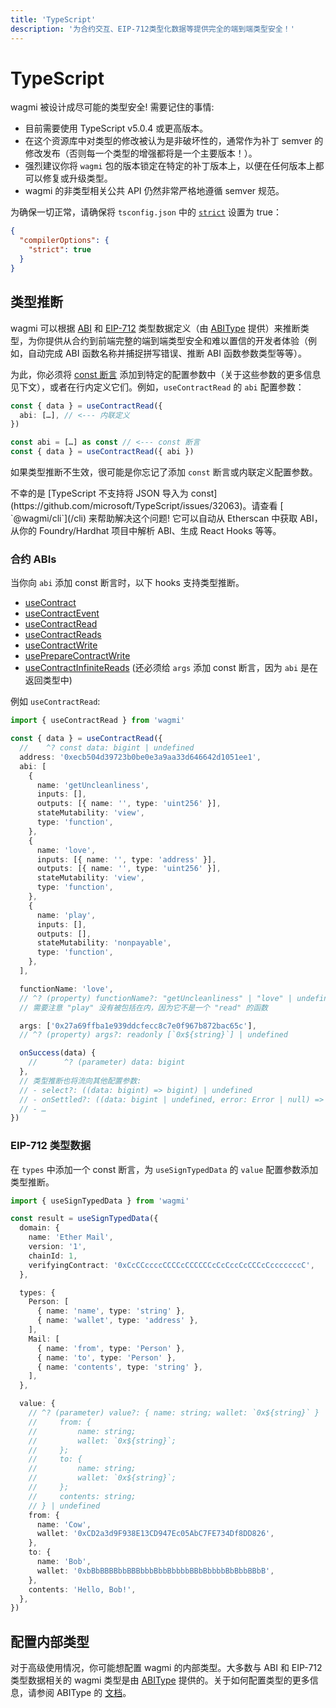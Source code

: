```yaml
---
title: 'TypeScript'
description: '为合约交互、EIP-712类型化数据等提供完全的端到端类型安全！'
---
```



# TypeScript

wagmi 被设计成尽可能的类型安全! 需要记住的事情:

- 目前需要使用 TypeScript v5.0.4 或更高版本。
- 在这个资源库中对类型的修改被认为是非破坏性的，通常作为补丁 semver 的修改发布（否则每一个类型的增强都将是一个主要版本！）。
- 强烈建议你将 `wagmi` 包的版本锁定在特定的补丁版本上，以便在任何版本上都可以修复或升级类型。
- wagmi 的非类型相关公共 API 仍然非常严格地遵循 semver 规范。

为确保一切正常，请确保将 `tsconfig.json` 中的 [`strict`](https://www.typescriptlang.org/tsconfig#strict) 设置为 true：

```json filename="tsconfig.json"
{
  "compilerOptions": {
    "strict": true
  }
}
```

## 类型推断

wagmi 可以根据 [ABI](https://docs.soliditylang.org/en/v0.8.15/abi-spec.html#json) 和 [EIP-712](https://eips.ethereum.org/EIPS/eip-712) 类型数据定义（由 [ABIType](https://github.com/wagmi-dev/abitype) 提供）来推断类型，为你提供从合约到前端完整的端到端类型安全和难以置信的开发者体验（例如，自动完成 ABI 函数名称并捕捉拼写错误、推断 ABI 函数参数类型等等）。

为此，你必须将 [const 断言](https://www.typescriptlang.org/docs/handbook/release-notes/typescript-3-4.html#const-assertions) 添加到特定的配置参数中（关于这些参数的更多信息见下文），或者在行内定义它们。例如，`useContractRead` 的 `abi` 配置参数：

```ts
const { data } = useContractRead({
  abi: […], // <--- 内联定义
})
```

```ts
const abi = […] as const // <--- const 断言
const { data } = useContractRead({ abi })
```

如果类型推断不生效，很可能是你忘记了添加 `const` 断言或内联定义配置参数。

<Callout type="info">
  不幸的是 [TypeScript 不支持将 JSON 导入为
  const](https://github.com/microsoft/TypeScript/issues/32063)。请查看 [
  `@wagmi/cli`](/cli) 来帮助解决这个问题! 它可以自动从 Etherscan 中获取
  ABI，从你的 Foundry/Hardhat 项目中解析 ABI、生成 React Hooks 等等。
</Callout>

### 合约 ABIs

当你向 `abi` 添加 const 断言时，以下 hooks 支持类型推断。

- [useContract](/react/hooks/useContract)
- [useContractEvent](/react/hooks/useContractEvent)
- [useContractRead](/react/hooks/useContractRead)
- [useContractReads](/react/hooks/useContractReads)
- [useContractWrite](/react/hooks/useContractWrite)
- [usePrepareContractWrite](/react/prepare-hooks/usePrepareContractWrite)
- [useContractInfiniteReads](/react/hooks/useContractInfiniteReads) (还必须给 `args` 添加 const 断言，因为 `abi` 是在返回类型中)

例如 `useContractRead`:

```ts
import { useContractRead } from 'wagmi'

const { data } = useContractRead({
  //    ^? const data: bigint | undefined
  address: '0xecb504d39723b0be0e3a9aa33d646642d1051ee1',
  abi: [
    {
      name: 'getUncleanliness',
      inputs: [],
      outputs: [{ name: '', type: 'uint256' }],
      stateMutability: 'view',
      type: 'function',
    },
    {
      name: 'love',
      inputs: [{ name: '', type: 'address' }],
      outputs: [{ name: '', type: 'uint256' }],
      stateMutability: 'view',
      type: 'function',
    },
    {
      name: 'play',
      inputs: [],
      outputs: [],
      stateMutability: 'nonpayable',
      type: 'function',
    },
  ],

  functionName: 'love',
  // ^? (property) functionName?: "getUncleanliness" | "love" | undefined
  // 需要注意 "play" 没有被包括在内，因为它不是一个 "read" 的函数

  args: ['0x27a69ffba1e939ddcfecc8c7e0f967b872bac65c'],
  // ^? (property) args?: readonly [`0x${string}`] | undefined

  onSuccess(data) {
    //      ^? (parameter) data: bigint
  },
  // 类型推断也将流向其他配置参数:
  // - select?: ((data: bigint) => bigint) | undefined
  // - onSettled?: ((data: bigint | undefined, error: Error | null) => void) | undefined
  // - …
})
```

### EIP-712 类型数据

在 `types` 中添加一个 const 断言，为 `useSignTypedData` 的 `value` 配置参数添加类型推断。

```ts
import { useSignTypedData } from 'wagmi'

const result = useSignTypedData({
  domain: {
    name: 'Ether Mail',
    version: '1',
    chainId: 1,
    verifyingContract: '0xCcCCccccCCCCcCCCCCCcCcCccCcCCCcCcccccccC',
  },

  types: {
    Person: [
      { name: 'name', type: 'string' },
      { name: 'wallet', type: 'address' },
    ],
    Mail: [
      { name: 'from', type: 'Person' },
      { name: 'to', type: 'Person' },
      { name: 'contents', type: 'string' },
    ],
  },

  value: {
    // ^? (parameter) value?: { name: string; wallet: `0x${string}` } | {
    //     from: {
    //         name: string;
    //         wallet: `0x${string}`;
    //     };
    //     to: {
    //         name: string;
    //         wallet: `0x${string}`;
    //     };
    //     contents: string;
    // } | undefined
    from: {
      name: 'Cow',
      wallet: '0xCD2a3d9F938E13CD947Ec05AbC7FE734Df8DD826',
    },
    to: {
      name: 'Bob',
      wallet: '0xbBbBBBBbbBBBbbbBbbBbbbbBBbBbbbbBbBbbBBbB',
    },
    contents: 'Hello, Bob!',
  },
})
```

## 配置内部类型

对于高级使用情况，你可能想配置 wagmi 的内部类型。大多数与 ABI 和 EIP-712 类型数据相关的 wagmi 类型是由 [ABIType](https://github.com/wagmi-dev/abitype) 提供的。关于如何配置类型的更多信息，请参阅 ABIType 的 [文档](https://github.com/wagmi-dev/abitype#configuration)。
